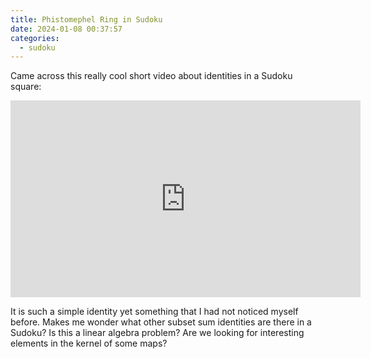 ```yaml
---
title: Phistomephel Ring in Sudoku
date: 2024-01-08 00:37:57
categories:
  - sudoku
---
```


Came across this really cool short video about identities in a Sudoku square:

<iframe width="560" height="315" src="https://www.youtube.com/embed/pezlnN4X52g?si=uacN45qCCbdzMhka" title="YouTube video player" frameborder="0" allow="accelerometer; autoplay; clipboard-write; encrypted-media; gyroscope; picture-in-picture; web-share" allowfullscreen></iframe>

It is such a simple identity yet something that I had not noticed myself before.
Makes me wonder what other subset sum identities are there in a Sudoku?
Is this a linear algebra problem? Are we looking for interesting elements in the kernel of some maps?